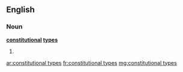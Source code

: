 ==English==

===Noun===
'''[[constitutional]] [[type]]s'''

# {{plural of|constitutional type}}

[[ar:constitutional types]]
[[fr:constitutional types]]
[[mg:constitutional types]]